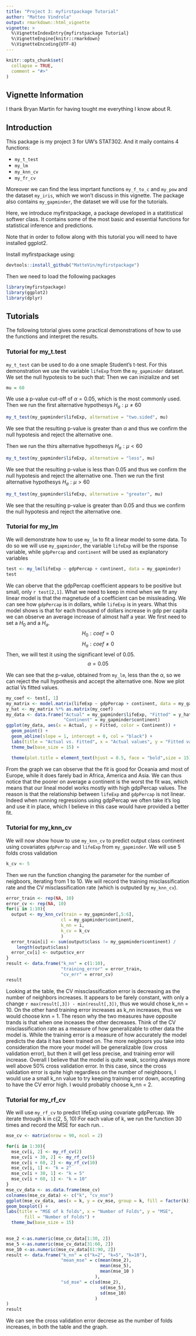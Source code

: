 ```yaml
---
title: "Project 3: myfirstpackage Tutorial"
author: "Matteo Vindrola"
output: rmarkdown::html_vignette
vignette: >
  %\VignetteIndexEntry{myfirstpackage Tutorial}
  %\VignetteEngine{knitr::rmarkdown}
  %\VignetteEncoding{UTF-8}
---
```


\addtolength{\headheight}{-.025\textheight} 
\thispagestyle{fancyplain} 
\rhead{\includegraphics[height=.1\textheight]{logo.png}}
\renewcommand{\headrulewidth}{0pt}

```r
knitr::opts_chunk$set(
  collapse = TRUE,
  comment = "#>"
)
```



## Vignette Information

I thank Bryan Martin for having tought me everything I know about R.

## Introduction

This package is my project 3 for UW's STAT302. And it maily contains 4 functions:

* `my_t_test`
* `my_lm`
* `my_knn_cv`
* `my_fr_cv`

Moreover we can find the less imprtant functions `my_f_to_c` and `my_pow` and the dataset `my_iris`, which we won't discuss in this vignette. The package also contains `my_gapminder`, the dataset we will use for the tutorials.

Here, we introduce myfirstpackage, a package developed in a statitistical softwer class. It contains some of the most basic and essential functions for statistical inference and predictions.

Note that in order to follow along with this tutorial you will need to have installed ggplot2.

Install myfirstpackage using:
```r
devtools::install_github("MatteVin/myfirstpackage")
```

Then we need to load the following packages
```r
library(myfirstpackage)
library(ggplot2)
library(dplyr)
```


## Tutorials 

The following totorial gives some practical demonstrations of how to use the functions and interpret the results.

### Tutorial for my_t.test

`my_t_test` can be used to do a one smaple Student's t-test. For this demonstration we use the variable `lifeExp` from the `my_gapminder` dataset. 
We set the null hypotesis to be such that:
\begin{align}
  H_0: \mu &= 60,\\
\end{align}
Then we can inizialize and set 
```r
mu = 60
```
We use  a p-value cut-off of $\alpha = 0.05$, which is the most commonly used.
Then we run the first alternative hypothesys $H_a: \mu\neq60$
```r
my_t_test(my_gapminder$lifeExp, alternative = "two.sided", mu)
```
We see that the resulting p-value is greater than $\alpha$ and thus we confirm the null hypotesis and reject the alternative one.

Then we run the thirs alternative hypothesys $H_a: \mu < 60$
```r
my_t_test(my_gapminder$lifeExp, alternative = "less", mu)
```
We see that the resulting p-value is less than 0.05 and thus we confirm the null hypotesis and reject the alternative one.
Then we run the first alternative hypothesys $H_a: \mu>60$
```r
my_t_test(my_gapminder$lifeExp, alternative = "greater", mu)
```
We see that the resulting p-value is greater than 0.05 and thus we confirm the null hypotesis and reject the alternative one.

### Tutorial for my_lm
We will demonstrate how to use `my_lm` to fit a linear model to some data. To do so we will use `my_gapminder`, the variable `lifeExp` will be the rsponse variable, while `gdpPercap` and `continent` will be used as explanatory variables
```r
test <- my_lm(lifeExp ~ gdpPercap + continent, data = my_gapminder)
test
```
We can oberve that the gdpPercap coefficient appears to be positive but small, only `r test[2,1]`. What we need to keep in mind when we fit any linear model is that the magnetude of a coefficient can be missleading. We can see how `gdpPercap` is in dollars, while `lifeExp` is in years. What this model shows is that for each thousand of dollars increase in gdp per capita we can observe an average increase of almost half a year.
We first need to set a $H_0$ and a $H_a$.
$$H_0: coef = 0$$
$$H_a: coef \neq 0$$
Then, we will test it using the significant level of 0.05.
$$ \alpha = 0.05$$

We can see that the p-value, obtained from `my_lm`, less than the $\alpha$, so we can reject the null hypothesis and accept the alternative one. 
Now we plot actial Vs fitted values.

```r
my_coef <- test[, 1]
my_matrix <- model.matrix(lifeExp ~ gdpPercap + continent, data = my_gapminder)
y_hat <- my_matrix %*% as.matrix(my_coef)
my_data <- data.frame("Actual" = my_gapminder$lifeExp, "Fitted" = y_hat, 
                      "Continent" = my_gapminder$continent)
ggplot(my_data, aes(x = Actual, y = Fitted, color = Continent)) + 
  geom_point() + 
  geom_abline(slope = 1, intercept = 0, col = "black") +
  labs(title = "Actual vs. Fitted", x = "Actual values", y = "Fitted values") +
  theme_bw(base_size = 15) +

  theme(plot.title = element_text(hjust = 0.5, face = "bold",size = 15)) 
```
From the graph we can observe that the fit is good for Oceania amd most of Europe, while it does farely bad in Africa, America and Asia. We can thus notice that the poorer on average a continent is the worst the fit was, which means that our lineal model works mostly with high gdpPercap values. The reason is that the relationship between `lifeExp` and `gdpPercap` is not linear. Indeed when running regressions using gdpPercap we often take it's log and use it in place, which I believe in this case would have provided a better fit. 

### Tutorial for my_knn_cv

We will now show houw to use `my_knn_cv` to predict output class continent using covariates `gdpPercap` and `lifeExp` from `my_gapminder`.
We will use 5 folds cross validation

```r
k_cv <- 5
```
Then we run the function changing the parameter for the number of neigboors, iterating from 1 to 10. We will record the training misclassification rate and the CV misclassification rate (which is outputed by `my_knn_cv`).
```r
error_train <- rep(NA, 10)
error_cv <- rep(NA, 10)
for(i in 1:10){
  output <- my_knn_cv(train = my_gapminder[,5:6], 
                     cl = my_gapminder$continent, 
                     k_nn = i, 
                     k_cv = k_cv
                     )
  error_train[i] <- sum(output$class != my_gapminder$continent) / 
    length(output$class)
  error_cv[i] <- output$cv_err
}
result <- data.frame("k_nn" = c(1:10),
                     "training_error" = error_train,
                     "cv_err" = error_cv)
result
```

Looking at the table, the CV missclassification error is decreasing as the number of 
neighbors increases. It appears to be farely constant, with only a change `r max(result[,3]) - min(result[,3])`, 
thus we would chose k_nn = 10. 
On the other hand training error increases as k_nn increases, thus we would choose knn = 1. 
The reson why the two measures have opposite trands is that when one inceases the other decreases.
Think of the CV misclassification rate as a measure of how generalizable to other data the model is.
While the training error is a measure of how accurately the model predicts the data it has been trained on.
The more neigboors you take into consideration the more your model will be generalizable (low cross validation error), but then it will get less precise, and training error will increase. 
Overall I believe that the model is quite weak, scoring always more well above 50% cross validation error. In this case, since the cross validation error is quite high regardless on the number of neighboors, I would use a small k_nn value to try keeping training error down, accepting to have the CV error high. I would probably choose k_nn = 2.

### Tutorial for my_rf_cv
We will use `my_rf_cv` to predict lifeExp using covariate gdpPercap.
We iterate through k in c(2, 5, 10):For each value of k, we run the function 30 times and record the MSE for each run.
.
```r
mse_cv <- matrix(nrow = 90, ncol = 2)

for(i in 1:30){
  mse_cv[i, 2] <- my_rf_cv(2)
  mse_cv[i + 30, 2] <- my_rf_cv(5)
  mse_cv[i + 60, 2] <- my_rf_cv(10)
  mse_cv[i, 1] <- "k = 2"
  mse_cv[i + 30, 1] <- "k = 5"
  mse_cv[i + 60, 1] <- "k = 10"
}
mse_cv_data <- as.data.frame(mse_cv)
colnames(mse_cv_data) <- c("k", "cv_mse")
ggplot(mse_cv_data, aes(x = k, y = cv_mse, group = k, fill = factor(k))) +
geom_boxplot() +
labs(title = "MSE of k folds", x = "Number of Folds", y = "MSE", 
       fill = "Number of Folds") +
  theme_bw(base_size = 15)
 
```

```r
mse_2 <-as.numeric(mse_cv_data[1:30, 2])
mse_5 <-as.numeric(mse_cv_data[31:60, 2])
mse_10 <-as.numeric(mse_cv_data[61:90, 2])
result <- data.frame("k_nn" = c("k=2", "k=5", "k=10"),
                     "mean_mse" = c(mean(mse_2),
                                    mean(mse_5),
                                    mean(mse_10 )
                                  ),
                     "sd_mse" = c(sd(mse_2),
                                    sd(mse_5),
                                    sd(mse_10)
                                  )
)
result
```
We can see the cross validation error decrese as the number of folds increases, 
in both the table and the graph.
